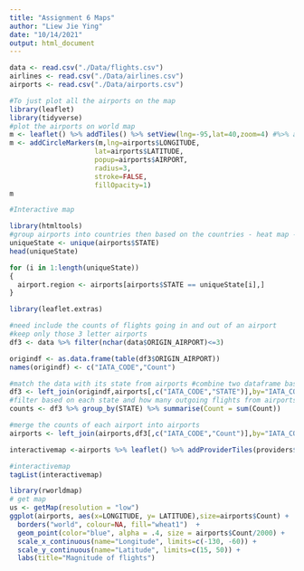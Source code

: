 ---
title: "Assignment 6 Maps"
author: "Liew Jie Ying"
date: "10/14/2021"
output: html_document
---
```{r}
data <- read.csv("./Data/flights.csv")
airlines <- read.csv("./Data/airlines.csv")
airports <- read.csv("./Data/airports.csv")
```

```{r}
#To just plot all the airports on the map 
library(leaflet)
library(tidyverse)
#plot the airports on world map 
m <- leaflet() %>% addTiles() %>% setView(lng=-95,lat=40,zoom=4) #%>% addProviderTiles(m,options=providerTileOptions(minZoom=2,maxZoom=6)) 
m <- addCircleMarkers(m,lng=airports$LONGITUDE,
                     lat=airports$LATITUDE,
                     popup=airports$AIRPORT,
                     radius=3,
                     stroke=FALSE,
                     fillOpacity=1) 
m
```

```{r}
#Interactive map 

library(htmltools)
#group airports into countries then based on the countries - heat map - USA
uniqueState <- unique(airports$STATE)
head(uniqueState)

for (i in 1:length(uniqueState))
{
  airport.region <- airports[airports$STATE == uniqueState[i],]
}

library(leaflet.extras)

#need include the counts of flights going in and out of an airport 
#keep only those 3 letter airports 
df3 <- data %>% filter(nchar(data$ORIGIN_AIRPORT)<=3)

origindf <- as.data.frame(table(df3$ORIGIN_AIRPORT))
names(origindf) <- c("IATA_CODE","Count")

#match the data with its state from airports #combine two dataframe based on a matching value
df3 <- left_join(origindf,airports[,c("IATA_CODE","STATE")],by="IATA_CODE")
#filter based on each state and how many outgoing flights from airports in each state
counts <- df3 %>% group_by(STATE) %>% summarise(Count = sum(Count))

#merge the counts of each airport into airports 
airports <- left_join(airports,df3[,c("IATA_CODE","Count")],by="IATA_CODE")

interactivemap <-airports %>% leaflet() %>% addProviderTiles(providers$CartoDB.Positron) %>% addCircleMarkers(~as.numeric(airports$LONGITUDE), as.numeric(airports$LATITUDE),stroke = FALSE,fillOpacity = 0.8,popup=airports$AIRPORT,clusterOptions = markerClusterOptions(),radius= 5) 

#interactivemap
tagList(interactivemap)
```

```{r}
library(rworldmap)
# get map
us <- getMap(resolution = "low")
ggplot(airports, aes(x=LONGITUDE, y= LATITUDE),size=airports$Count) +   
  borders("world", colour=NA, fill="wheat1")  +
  geom_point(color="blue", alpha = .4, size = airports$Count/2000) +
  scale_x_continuous(name="Longitude", limits=c(-130, -60)) +
  scale_y_continuous(name="Latitude", limits=c(15, 50)) + 
  labs(title="Magnitude of flights")
```

